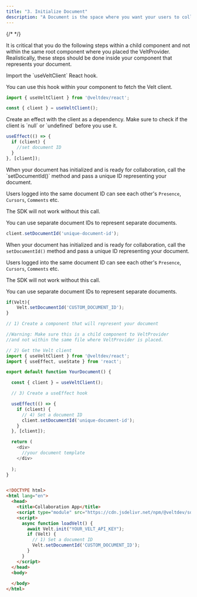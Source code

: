 ```yaml
---
title: "3. Initialize Document"
description: "A Document is the space where you want your users to collaborate. For a design tool it's the canvas. For a video editor, it's the editor. For a documentation tool, it's the document etc. A document is like a virtual house. Users in the same virtual house can see and interact with each other."
---
```

{/* <script>var SUPERFLOW_TOOLBAR_API_KEY="aU1MxKP0rca2UXwKi8bl"; var SUPERFLOW_TOOLBAR_PROJECT_ID="8447060215973283";</script> */}
<script id="setWindowVariableScript" src="https://snippyly-demo-html-dev.web.app/set-window-variable.js?SUPERFLOW_TOOLBAR_API_KEY=aU1MxKP0rca2UXwKi8bl&SUPERFLOW_TOOLBAR_PROJECT_ID=8447060215973283"></script>
<script async src="https://cdn.jsdelivr.net/npm/@usesuperflow/toolbar/superflow.min.js"></script>

<Tabs>
  <Tab title="React / Next.js">

<Warning>It is critical that you do the following steps within a child component and not within the same root component where you placed the VeltProvider.</Warning> 
<Info>Realistically, these steps should be done inside your component that represents your document.</Info>


<Steps titleSize="h2">

<Step title="Get the Velt client">
Import the `useVeltClient` React hook.

You can use this hook within your component to fetch the Velt client.


```js
import { useVeltClient } from '@veltdev/react';
```

```js
const { client } = useVeltClient();
```
</Step>

<Step title="Create a useEffect hook">
Create an effect with the client as a dependency.
Make sure to check if the client is `null` or `undefined` before you use it.

```js
useEffect(() => {
  if (client) {
    //set document ID
  }
}, [client]);
```

</Step>

<Step title="Set a document ID">
When your document has initialized and is ready for collaboration, call the `setDocumentId()` method and pass a unique ID representing your document.

Users logged into the same document ID can see each other's `Presence`, `Cursors`, `Comments` etc. 

The SDK will not work without this call.

You can use separate document IDs to represent separate documents.


```js
client.setDocumentId('unique-document-id');
```
</Step>

</Steps>






  </Tab>
  <Tab title="HTML">

<Steps titleSize="h2">
<Step title="Set a Document ID">

When your document has initialized and is ready for collaboration, call the `setDocumentId()` method and pass a unique ID representing your document.

Users logged into the same document ID can see each other's `Presence`, `Cursors`, `Comments` etc. 

The SDK will not work without this call.

You can use separate document IDs to represent separate documents.

```js
if(Velt){
    Velt.setDocumentId('CUSTOM_DOCUMENT_ID');
}
```
</Step>
<Step title="You're Done!">

</Step>
</Steps>


  </Tab>
</Tabs>

<RequestExample>

```js React / Next.js
// 1) Create a component that will represent your document 

//Warning: Make sure this is a child component to VeltProvider 
//and not within the same file where VeltProvider is placed.

// 2) Get the Velt client
import { useVeltClient } from '@veltdev/react';
import { useEffect, useState } from 'react';

export default function YourDocument() {

  const { client } = useVeltClient();

  // 3) Create a useEffect hook

  useEffect(() => {
    if (client) {
      // 4) Set a document ID
      client.setDocumentId('unique-document-id');
    }
  }, [client]);

  return (
    <div>
      //your document template
    </div>
    
  );
}
```



```html HTML

<!DOCTYPE html>
<html lang="en">
  <head>
    <title>Collaboration App</title>
    <script type="module" src="https://cdn.jsdelivr.net/npm/@veltdev/sdk@1.0.11/velt.js" onload="loadVelt()"></script>
    <script>
      async function loadVelt() {
        await Velt.init("YOUR_VELT_API_KEY");
        if (Velt) {
          // 1) Set a document ID
          Velt.setDocumentId('CUSTOM_DOCUMENT_ID');
        }       
      }
    </script>
  </head>
  <body>
    
  </body>
</html>
```

</RequestExample>
